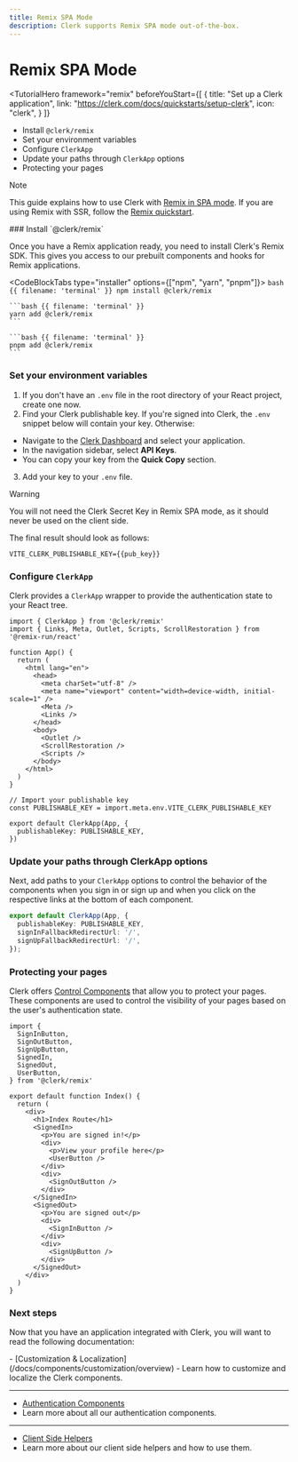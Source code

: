 ```yaml
---
title: Remix SPA Mode
description: Clerk supports Remix SPA mode out-of-the-box.
---
```


# Remix SPA Mode

<TutorialHero
  framework="remix"
  beforeYouStart={[
    {
      title: "Set up a Clerk application",
      link: "https://clerk.com/docs/quickstarts/setup-clerk",
      icon: "clerk",
    }
  ]}
>
  - Install `@clerk/remix`
  - Set your environment variables
  - Configure `ClerkApp`
  - Update your paths through `ClerkApp` options
  - Protecting your pages
</TutorialHero>

> [!NOTE]
> This guide explains how to use Clerk with [Remix in SPA mode](https://remix.run/docs/en/main/guides/spa-mode).
> If you are using Remix with SSR, follow the [Remix quickstart](/docs/quickstarts/remix).

<Steps>
  ### Install `@clerk/remix`

  Once you have a Remix application ready, you need to install Clerk's Remix SDK. This gives you access to our prebuilt components and hooks for Remix applications.

  <CodeBlockTabs type="installer" options={["npm", "yarn", "pnpm"]}>
    ```bash {{ filename: 'terminal' }}
    npm install @clerk/remix
    ```

    ```bash {{ filename: 'terminal' }}
    yarn add @clerk/remix
    ```

    ```bash {{ filename: 'terminal' }}
    pnpm add @clerk/remix
    ```
  </CodeBlockTabs>

  ### Set your environment variables

  1. If you don't have an `.env` file in the root directory of your React project, create one now.
  1. Find your Clerk publishable key. If you're signed into Clerk, the `.env` snippet below will contain your key. Otherwise:

  - Navigate to the [Clerk Dashboard](https://dashboard.clerk.com/last-active?path=api-keys) and select your application.
  - In the navigation sidebar, select **API Keys**.
  - You can copy your key from the **Quick Copy** section.

  3. Add your key to your `.env` file.

  > [!WARNING]
  > You will not need the Clerk Secret Key in Remix SPA mode, as it should never be used on the client side.

  The final result should look as follows:

  ```env {{ filename: '.env' }}
  VITE_CLERK_PUBLISHABLE_KEY={{pub_key}}
  ```

  ### Configure `ClerkApp`

  Clerk provides a `ClerkApp` wrapper to provide the authentication state to your React tree.

  ```tsx {{ filename: 'app/root.tsx' }}
  import { ClerkApp } from '@clerk/remix'
  import { Links, Meta, Outlet, Scripts, ScrollRestoration } from '@remix-run/react'

  function App() {
    return (
      <html lang="en">
        <head>
          <meta charSet="utf-8" />
          <meta name="viewport" content="width=device-width, initial-scale=1" />
          <Meta />
          <Links />
        </head>
        <body>
          <Outlet />
          <ScrollRestoration />
          <Scripts />
        </body>
      </html>
    )
  }

  // Import your publishable key
  const PUBLISHABLE_KEY = import.meta.env.VITE_CLERK_PUBLISHABLE_KEY

  export default ClerkApp(App, {
    publishableKey: PUBLISHABLE_KEY,
  })
  ```

  ### Update your paths through ClerkApp options

  Next, add paths to your `ClerkApp` options to control the behavior of the components when you sign in or sign up and when you click on the respective links at the bottom of each component.

  ```ts {{ prettier: false, filename: 'app/root.tsx', mark: [[3, 4]] }}
  export default ClerkApp(App, {
    publishableKey: PUBLISHABLE_KEY,
    signInFallbackRedirectUrl: '/',
    signUpFallbackRedirectUrl: '/',
  });
  ```

  ### Protecting your pages

  Clerk offers [Control Components](/docs/components/overview) that allow you to protect your pages. These components are used to control the visibility of your pages based on the user's authentication state.

  ```tsx {{ filename: 'routes/_index.tsx' }}
  import {
    SignInButton,
    SignOutButton,
    SignUpButton,
    SignedIn,
    SignedOut,
    UserButton,
  } from '@clerk/remix'

  export default function Index() {
    return (
      <div>
        <h1>Index Route</h1>
        <SignedIn>
          <p>You are signed in!</p>
          <div>
            <p>View your profile here</p>
            <UserButton />
          </div>
          <div>
            <SignOutButton />
          </div>
        </SignedIn>
        <SignedOut>
          <p>You are signed out</p>
          <div>
            <SignInButton />
          </div>
          <div>
            <SignUpButton />
          </div>
        </SignedOut>
      </div>
    )
  }
  ```
</Steps>

### Next steps

Now that you have an application integrated with Clerk, you will want to read the following documentation:

<Cards>
  - [Customization & Localization](/docs/components/customization/overview)
  - Learn how to customize and localize the Clerk components.

  ---

  - [Authentication Components](/docs/components/authentication/sign-in)
  - Learn more about all our authentication components.

  ---

  - [Client Side Helpers](/docs/references/remix/read-session-data#client-side)
  - Learn more about our client side helpers and how to use them.
</Cards>
